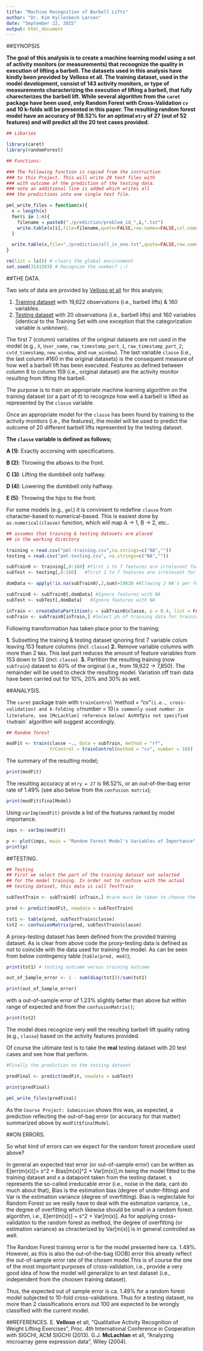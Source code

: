 ```yaml
---
title: "Machine Recognition of Barbell Lifts"
author: "Dr. Kim Kyllesbech Larsen"
date: "September 22, 2015"
output: html_document
---
```


##SYNOPSIS

**The goal of this analysis is to create a machine learning model using a set of activity monitors (or measurements) that recoognize the quality in execution of lifting a barbell. The datasets used in this analysis have kindly been provided by Velloso et all. The training dataset, used in the model development, consist of 143 activity monitors, or type of measurements characterizing the execution of lifting a barbell, that fully charecterizes the barbell lift. While several algorithm from the `caret` package have been used, only Random Forest with Cross-Validation `cv` and 10 k-folds will be presented in this paper. The resulting random forest model have an accuracy of 98.52% for an optimal `mtry` of 27 (out of 52 features) and will predict all the 20 test cases provided.**

```r

## Libaries

library(caret)
library(randomForest)

## Functions:

### The following function is copied from the instruction
### to this Project. This will write 20 text files with
### with outcome of the prediction of the testing data.
### note an additional line is added which writes all
### the predictions into one single text file.

pml_write_files = function(x){
  n = length(x)
  for(i in 1:n){
    filename = paste0("./prediction/problem_id_",i,".txt")
    write.table(x[i],file=filename,quote=FALSE,row.names=FALSE,col.names=FALSE)
  }

  write.table(x,file="./prediction/all_in_one.txt",quote=FALSE,row.names=FALSE,col.names=FALSE) #Added to provided code.
}

rm(list = ls()) # clears the global environment
set.seed(3141593) # Recognize the number? ;-)
```

##THE DATA.

Two sets of data are provided by [Velloso et all](http://groupware.les.inf.puc-rio.br/har) for this analysis;

1. [Training dataset](https://d396qusza40orc.cloudfront.net/predmachlearn/pml-training.csv) with 19,622 observations (i.e., barbell lifts) & 160 variables.
2. [Testing dataset](https://d396qusza40orc.cloudfront.net/predmachlearn/pml-testing.csv) with 20 observations (i.e., barbell lifts) and 160 variables (identical to the Training Set with one exception that the categorization variable is unknown).

The first 7 (column) variables of the original datasets are not used in the model (e.g., `X`, `User_name`, `raw_timestamp_part_1`, `raw_timestamp_part_2`, `cvtd_timestamp`, `new_window`, and `num_window`). The last variable `classe` (i.e., the last column #160 in the original datasets) is the consequent measure of how well a barbell lift has been executed. Features as defined between column 8 to column 159 (i.e., original dataset) are the activity monitor resulting from lifting the barbell.

The purpose is to train an appropriate machine learning algorithm on the training dataset (or a part of it) to recognize how well a barbell is lifted as represented by the `classe` variable.

Once an appropriate model for the `classe` has been found by training to the activity monitors (i.e., the features), the model will be used to predict the outcome of 20 different barbell lifts represented by the testing dataset.

**The `classe` variable is defined as follows;**

**A (1)**: Exactly accorsing with specifications.

**B (2)**: Throwing the albows to the front.

**C (3)**: Lifting the dumbbell onlz halfway.

**D (4)**: Lowering the dumbbell only halfway.

**E (5)**: Throwing the hips to the front.

For some models (e.g., `gml`) it is convinient to redefine `classe` from character-based to numerical-based. This is easiest done by `as.numerical(classe)` function, which will map A -> 1, B -> 2, etc..

```r
## assumes that training & testing datasets are placed
## in the working directory

training = read.csv("pml-training.csv",na.strings=c("NA",""))
testing = read.csv("pml-testing.csv", na.strings=c("NA",""))

subTrain0 <- training[,8:160] #first 1 to 7 features are irrelevant for `classe`
subTest <- testing[,8:160]   #first 1 to 7 features are irrelevant for `classe`

domData <- apply(!is.na(subTrain0),2,sum)>19620 #Allowing 2 NA's per feature column

subTrain0 <- subTrain0[,domData] #Ignore features with NA
subTest <- subTest[,domData]   #Ignore features with NA

inTrain <- createDataPartition(y = subTrain0$classe, p = 0.4, list = FALSE)
subTrain <- subTrain0[inTrain,] #Select p% of training data for training.

```

Following transformation has taken place prior to the training;

**1.** Subsetting the training & testing dataset ignoring first 7 variable colum leaving 153 feature columns (incl. `classe`)
**2.** Remove variable columns with more than 2 `NA`s. This last part reduces the amount of feature variables from 153 down to 53 (incl. `classe`).
**3.** Partition the resulting training (now `subTrain`) dataset to 40% of the original (i.e., from 19,622 -> 7,850). The remainder will be used to check the resulting model. Variation off train data have been carried out for 10%, 20% and 30% as well.

##ANALYSIS.

The `caret` package train with `trainControl` 'method = "cv"` (i.e., cross-validation) and k-folding of `number = 10` (a commonly used number in literature, see [McLachlan] reference below) As `mrty` is not specified the `train` algorithm will suggest accordingly.

```r
## Random forest

modFit <- train(classe ~., data = subTrain, method = "rf",
                trControl = trainControl(method = "cv", number = 10))
```
The summary of the resulting model;
```r
print(modFit)
```
The resulting accuracy at `mtry = 27` is 98.52%, or an out-of-the-bag error rate of 1.49% (see also below from the `confusion matrix`);
```r
print(modFit$finalModel)
```
Using `varImp(modFit)` provide a list of the features ranked by model importance. 
```r

imps <- varImp(modFit)

p <- plot(imps, main = "Random Forest Model's Variables of Importance", cex = 0.5)
print(p)
```

##TESTING.
```r
## Testing
## First we select the part of the training dataset not selected
## for the model training. In order not to confuse with the actual
## testing dataset, this data is call TestTrain

subTestTrain <- subTrain0[-inTrain,] #care must be taken to choose the right subTrain data.

pred <- predict(modFit, newdata = subTestTrain)

tst1 <- table(pred, subTestTrain$classe)
tst2 <- confusionMatrix(pred, subTestTrain$classe)
```
A proxy-testing dataset has been defined from the provided training dataset. As is clear from above code the proxy-testing data is defined as not to coincide with the data used for training the model. As can be seen from below contingency table (`table(pred, mod)`);
```r
print(tst1) # testing outcome versus training outcome

out_of_Sample_error <- 1 - sum(diag(tst1))/sum(tst1)

print(out_of_Sample_error)
```
with a out-of-sample error of 1.23% slightly better than above but within range of expected and from the `confusionMatrix()`;
```r
print(tst2)
```
The model does recognize very well the resulting barbell lift quality rating (e.g., `classe`) based on the activity features provided.

Of course the ultimate test is to take the **real** testing dataset with 20 test cases and see how that perform. 
```r
#Finally the prediction on the testing dataset

predFinal <- predict(modFit, newdata = subTest)

print(predFinal)

pml_write_files(predFinal)
```
As the `Course Project: Submission` shows this was, as expected, a prediction reflecting the out-of-bag error (or accuracy for that matter) summarized above by `modFit$finalModel`.

##ON ERRORS.

So what kind of errors can we expect for the random forest procedure used above?

In general an expected test error (or out-of-sample error) can be written as E[err(m(x))]= s^2 + Bias[m(x)]^2 + Var[m(x)],m being the model fitted to the training dataset and x a datapoint taken from the testing dataset. s represents the so-called irreducable error (i.e., noise in the data, cant do much about that), Bias is the estimation bias (degree of under-fitting) and Var is the estimation variance (degree of overfitting). Bias is neglectable for Random Forest so we really have to deal with the estimation variance, i.e., the degree of overfitting which likewise should be small in a random forest. algorithm, i.e., E[err(m(x))] ~ s^2 + Var[m(x)]. As for applying cross-validation to the random forest as method, the degree of overfitting (or estimation variance) as chracterized by Var[m(x)] is in general controlled as well.

The Random Forest training error is for the model presented here ca. 1.49%. However, as this is also the out-of-the-bag (OOB) error this already reflect the out-of-sample error rate of the chosen model.This is of course the one of the most important purposes of cross-validation, i.e., provide a very good idea of how the model will generalize to an test dataset (i.e., independent from the choosen training dataset).

Thus, the expected out of sample error is ca. 1.49% for a random forest model subjected to 10-fold cross-validations. Thus for a testing dataset, no more than 2 classifications errors out 100 are expected to be wrongly classified with the current model.

##REFERENCES.
E. **Velloso** et all, "Qualitative Activity Recognition of Weight Lifting Exercises", Proc. 4th International Conference in Cooperation with SIGCHI, ACM SIGCHI (2013).
G.J. **McLachlan** et all, "Analyzing microarray gene expression data", Wiley (2004).
